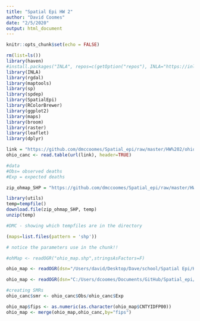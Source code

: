 ```yaml
---
title: "Spatial Epi HW 2"
author: "David Coomes"
date: "2/5/2020"
output: html_document
---
```



```r
knitr::opts_chunk$set(echo = FALSE)
```


```r

rm(list=ls())
library(haven)
#install.packages("INLA", repos=c(getOption("repos"), INLA="https://inla.r-inla-download.org/R/stable"), dep=TRUE)
library(INLA)
library(rgdal)
library(maptools)
library(sp)
library(spdep)
library(SpatialEpi)
library(RColorBrewer)
library(ggplot2)
library(maps)
library(broom)
library(raster)
library(leaflet)
library(dplyr)

```


```r

link = "https://github.com/dmccoomes/Spatial_epi/raw/master/HW%202/ohio_2019_version.txt"
ohio_canc <- read.table(url(link), header=TRUE)

#data
#Obs= observed deaths
#Exp = expected deaths

```


```r

zip_ohmap_SHP = "https://github.com/dmccoomes/Spatial_epi/raw/master/HW%202/Ohio%20shape%20files%20(2).zip"

```


```r

library(utils)
temp=tempfile()
download.file(zip_ohmap_SHP, temp)
unzip(temp)

```


```r

#DMC - showing which tempfiles are in the directory

(maps=list.files(pattern = 'shp'))

```


```r
# notice the parameters use in the chunk!!

#ohMap <- readOGR("ohio_map.shp",stringsAsFactors=F) 

ohio_map <- readOGR(dsn="/Users/david/Desktop/Dave/school/Spatial Epi/HW 2/HW 2_data", layer = "ohio_map")

ohio_map <- readOGR(dsn="C:/Users/dcoomes/Documents/GitHub/Spatial_epi/HW 2/Ohio shape files", layer="ohio_map")


```


```r

#creating SMRs
ohio_canc$smr <- ohio_canc$Obs/ohio_canc$Exp

```


```r

ohio_map$fips <- as.numeric(as.character(ohio_map$CNTYIDFP00))
ohio_map <- merge(ohio_map,ohio_canc,by="fips")

```


